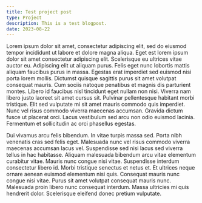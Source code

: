 ```yaml
---
title: Test project post
type: Project
description: This is a test blogpost.
date: 2023-08-22
---
```


Lorem ipsum dolor sit amet, consectetur adipiscing elit, sed do eiusmod tempor incididunt ut labore et dolore magna aliqua. Eget est lorem ipsum dolor sit amet consectetur adipiscing elit. Scelerisque eu ultrices vitae auctor eu. Adipiscing elit ut aliquam purus. Felis eget nunc lobortis mattis aliquam faucibus purus in massa. Egestas erat imperdiet sed euismod nisi porta lorem mollis. Dictumst quisque sagittis purus sit amet volutpat consequat mauris. Cum sociis natoque penatibus et magnis dis parturient montes. Libero id faucibus nisl tincidunt eget nullam non nisi. Viverra nam libero justo laoreet sit amet cursus sit. Pulvinar pellentesque habitant morbi tristique. Elit sed vulputate mi sit amet mauris commodo quis imperdiet. Nunc vel risus commodo viverra maecenas accumsan. Gravida dictum fusce ut placerat orci. Lacus vestibulum sed arcu non odio euismod lacinia. Fermentum et sollicitudin ac orci phasellus egestas.

Dui vivamus arcu felis bibendum. In vitae turpis massa sed. Porta nibh venenatis cras sed felis eget. Malesuada nunc vel risus commodo viverra maecenas accumsan lacus vel. Suspendisse sed nisi lacus sed viverra tellus in hac habitasse. Aliquam malesuada bibendum arcu vitae elementum curabitur vitae. Mauris nunc congue nisi vitae. Suspendisse interdum consectetur libero id. Morbi tristique senectus et netus et. Et ultrices neque ornare aenean euismod elementum nisi quis. Consequat mauris nunc congue nisi vitae. Purus sit amet volutpat consequat mauris nunc. Malesuada proin libero nunc consequat interdum. Massa ultricies mi quis hendrerit dolor. Scelerisque eleifend donec pretium vulputate.